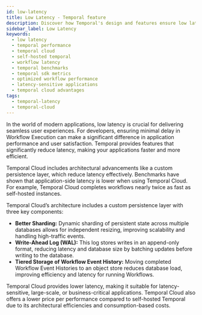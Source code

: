 ```yaml
---
id: low-latency
title: Low Latency - Temporal feature
description: Discover how Temporal's design and features ensure low latency for your applications. 
sidebar_label: Low Latency
keywords:
  - low latency
  - temporal performance
  - temporal cloud
  - self-hosted temporal
  - workflow latency
  - temporal benchmarks
  - temporal sdk metrics
  - optimized workflow performance
  - latency-sensitive applications
  - temporal cloud advantages
tags:
  - temporal-latency
  - temporal-cloud
---
```



In the world of modern applications, low latency is crucial for delivering seamless user experiences. 
For developers, ensuring minimal delay in Workflow Execution can make a significant difference in application performance and user satisfaction. 
Temporal provides features that significantly reduce latency, making your applications faster and more efficient.

Temporal Cloud includes architectural advancements like a custom persistence layer, which reduce latency effectively.
Benchmarks have shown that application-side latency is lower when using Temporal Cloud. For example, Temporal Cloud completes workflows nearly twice as fast as self-hosted instances.

Temporal Cloud’s architecture includes a custom persistence layer with three key components:

- **Better Sharding:** Dynamic sharding of persistent state across multiple databases allows for independent resizing, improving scalability and handling high-traffic events.
- **Write-Ahead Log (WAL):** This log stores writes in an append-only format, reducing latency and database size by batching updates before writing to the database.
- **Tiered Storage of Workflow Event History:** Moving completed Workflow Event Histories to an object store reduces database load, improving efficiency and latency for running Workflows.

Temporal Cloud provides lower latency, making it suitable for latency-sensitive, large-scale, or business-critical applications.
Temporal Cloud also offers a lower price per performance compared to self-hosted Temporal due to its architectural efficiencies and consumption-based costs.

<RelatedReadContainer>
  <RelatedReadItem path="https://learn.temporal.io/blog/exploring-temporal-cloud-automation-features" text="Exploring Temporal Cloud Automation Features" archetype="blog-post" />
  <RelatedReadItem path="https://learn.temporal.io/blog/high-availability-disaster-recovery" text="High Availability and Disaster Recovery with Temporal Cloud" archetype="blog-post" />
  <RelatedReadItem path="https://learn.temporal.io/blog/estimating-cost-of-temporal-cloud" text="Estimating the Cost of Temporal Cloud" archetype="blog-post" />
  <RelatedReadItem path="https://learn.temporal.io/blog/migrating-to-temporal-cloud" text="How to Migrate Your Self-Hosted Service to Temporal Cloud" archetype="blog-post" />
  <RelatedReadItem path="https://learn.temporal.io/webinar/custom-persistence-layer" text="Custom Persistence Layer of Temporal Cloud" archetype="webinar" />
  <RelatedReadItem path="https://learn.temporal.io/slo" text="Temporal Cloud’s Latency SLO" archetype="slo" />
  <RelatedReadItem path="https://learn.temporal.io/replay-conference" text="Replay Conference Talk: What’s Cloud Got to Do with It?" archetype="conference-talk" />
</RelatedReadContainer>
